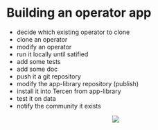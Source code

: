 # Building an operator app


* decide which existing operator to clone
* clone an operator
* modify an operator
* run it locally until satified
* add some tests
* add some doc
* push it a git repository
* modify the app-library repository (publish)
* install it into Tercen from app-library
* test it on data
* notify the community it exists

<center>![](images/goldfish.png)</center>